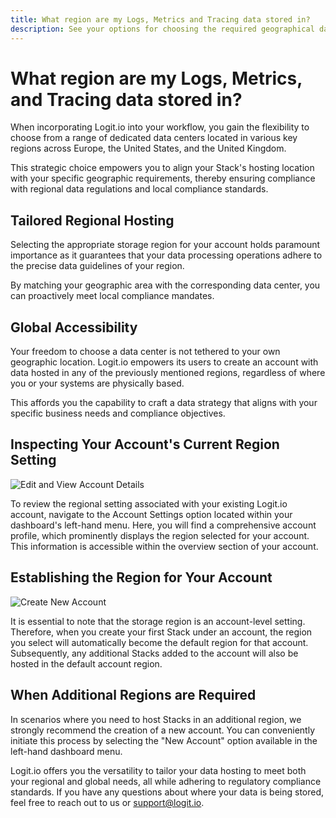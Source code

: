 ```yaml
---
title: What region are my Logs, Metrics and Tracing data stored in?
description: See your options for choosing the required geographical data center for storing your logs, metrics and traces
---
```


# What region are my Logs, Metrics, and Tracing data stored in?

When incorporating Logit.io into your workflow, you gain the flexibility to choose 
from a range of dedicated data centers located in various key regions across 
Europe, the United States, and the United Kingdom.

This strategic choice empowers you to align your Stack's hosting location 
with your specific geographic requirements, thereby ensuring compliance 
with regional data regulations and local compliance standards.

## Tailored Regional Hosting

Selecting the appropriate storage region for your account holds paramount 
importance as it guarantees that your data processing operations 
adhere to the precise data guidelines of your region.

By matching your geographic area with the corresponding data center, 
you can proactively meet local compliance mandates.

## Global Accessibility

Your freedom to choose a data center is not tethered to your own geographic 
location. Logit.io empowers its users to create an account with data hosted 
in any of the previously mentioned regions, regardless of where you or 
your systems are physically based.

This affords you the capability to craft a data strategy that aligns 
with your specific business needs and compliance objectives.

## Inspecting Your Account's Current Region Setting

![Edit and View Account Details](@/images/help/subscription-usage/edit-account-details.png)

To review the regional setting associated with your existing Logit.io account, 
navigate to the Account Settings option located within your dashboard's left-hand 
menu. Here, you will find a comprehensive account profile, which prominently 
displays the region selected for your account. This information is 
accessible within the overview section of your account.

## Establishing the Region for Your Account

![Create New Account](@/images/help/subscription-usage/create-new-account.png)

It is essential to note that the storage region is an account-level setting. 
Therefore, when you create your first Stack under an account, the region you 
select will automatically become the default region for that account. Subsequently, 
any additional Stacks added to the account will also be hosted in the default account region.

## When Additional Regions are Required

In scenarios where you need to host Stacks in an additional region, we 
strongly recommend the creation of a new account. You can conveniently 
initiate this process by selecting the "New Account" option 
available in the left-hand dashboard menu.

Logit.io offers you the versatility to tailor your data hosting to meet 
both your regional and global needs, all while adhering to regulatory 
compliance standards. If you have any questions about where your data is 
being stored, feel free to reach out to 
us <IntercomButton text="via live chat" /> or [support@logit.io](mailto:support@logit.io).